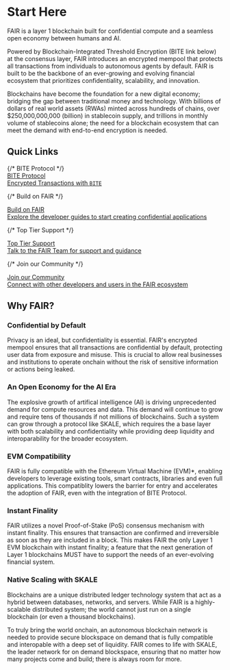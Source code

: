 # Start Here

FAIR is a layer 1 blockchain built for confidential compute and a seamless open economy between humans and AI.

Powered by Blockchain-Integrated Threshold Encryption (BITE link below) at the consensus layer, FAIR introduces an encrypted mempool that protects all transactions from individuals to autonomous agents by default.
FAIR is built to be the backbone of an ever-growing and evolving financial ecosystem that prioritizes confidentiality, scalability, and innovation.

Blockchains have become the foundation for a new digital economy; bridging the gap between traditional money and technology.
With billions of dollars of real world assets (RWAs) minted across hundreds of chains, over $250,000,000,000 (billion) in stablecoin supply, and trillions in monthly volume
of stablecoins alone; the need for a blockchain ecosystem that can meet the demand with end-to-end encryption is needed.

## Quick Links

<div className="grid grid-cols-1 min-[440px]:grid-cols-2 lg:grid-cols-2 gap-4 mt-10 lg:mt-0">
  {/* BITE Protocol */}
  <a href="/bite/introduction" className="relative block min-h-[200px] min-[440px]:min-h-[140px] lg:min-h-[220px] h-auto hover:bg-black/2 dark:hover:bg-white/2 border border-black/10 dark:border-white/10 rounded-lg p-6 z-0 vocs_Link vocs_Link_styleless">
    <div className="text-xl font-medium text-black dark:text-white">BITE Protocol</div>
    <div className="text-[17px] text-[#919193]">Encrypted Transactions with <code>BITE</code></div>
    <div className="absolute inset-0 dark:bg-[#313136] opacity-20 z-[-1]" />
    <div className="absolute inset-0 backdrop-filter backdrop-blur-[2px] z-[-1]" />
  </a>

  {/* Build on FAIR */}
  <a href="/builders/start-with-foundry" className="relative block min-h-[200px] min-[440px]:min-h-[140px] lg:min-h-[220px] h-auto hover:bg-black/2 dark:hover:bg-white/2 border border-black/10 dark:border-white/10 rounded-lg p-6 z-0 vocs_Link vocs_Link_styleless">
    <div className="text-xl font-medium text-black dark:text-white">Build on FAIR</div>
    <div className="text-[17px] text-[#919193]">Explore the developer guides to start creating confidential applications</div>
    <div className="absolute inset-0 dark:bg-[#313136] opacity-20 z-[-1]" />
    <div className="absolute inset-0 backdrop-filter backdrop-blur-[2px] z-[-1]" />
  </a>

  {/* Top Tier Support */}
  <a href="https://onboarding.fairchain.ai" target="_blank" rel="noopener noreferrer" className="relative block min-h-[200px] min-[440px]:min-h-[140px] lg:min-h-[220px] h-auto hover:bg-black/2 dark:hover:bg-white/2 border border-black/10 dark:border-white/10 rounded-lg p-6 z-0 vocs_Link vocs_Link_styleless">
    <div className="text-xl font-medium text-black dark:text-white">Top Tier Support</div>
    <div className="text-[17px] text-[#919193]">Talk to the FAIR Team for support and guidance</div>
    <div className="absolute inset-0 dark:bg-[#313136] opacity-20 z-[-1]" />
    <div className="absolute inset-0 backdrop-filter backdrop-blur-[2px] z-[-1]" />
  </a>

  {/* Join our Community */}
  <a href="https://discord.gg/skale" className="relative block min-h-[200px] min-[440px]:min-h-[140px] lg:min-h-[220px] h-auto hover:bg-black/2 dark:hover:bg-white/2 border border-black/10 dark:border-white/10 rounded-lg p-6 z-0 vocs_Link vocs_Link_styleless">
    <div className="text-xl font-medium text-black dark:text-white">Join our Community</div>
    <div className="text-[17px] text-[#919193]">Connect with other developers and users in the FAIR ecosystem</div>
    <div className="absolute inset-0 dark:bg-[#313136] opacity-20 z-[-1]" />
    <div className="absolute inset-0 backdrop-filter backdrop-blur-[2px] z-[-1]" />
  </a>
</div>

## Why FAIR?

### Confidential by Default

Privacy is an ideal, but confidentiality is essential. FAIR's encrypted mempool ensures that all transactions are confidential by default, protecting user data from exposure and misuse.
This is crucial to allow real businesses and institutions to operate onchain without the risk of sensitive information or actions being leaked.

### An Open Economy for the AI Era

The explosive growth of artifical intelligence (AI) is driving unprecedented demand for compute resources and data. This demand will continue to grow
and require tens of thousands if not millions of blockchains. Such a system can grow through a protocol like SKALE, which requires the a base layer with
both scalability and confidentiality while providing deep liquidity and interoparability for the broader ecosystem.

### EVM Compatibility

FAIR is fully compatible with the Ethereum Virtual Machine (EVM)*, enabling developers to leverage existing tools, smart contracts, libraries and even full applications.
This compatiblity lowers the barrier for entry and accelerates the adoption of FAIR, even with the integration of BITE Protocol.

### Instant Finality

FAIR utilizes a novel Proof-of-Stake (PoS) consensus mechanism with instant finality. This ensures that transaction are confirmed and irreversible as soon as they
are included in a block. This makes FAIR the only Layer 1 EVM blockchain with instant finality; a feature that the next generation of Layer 1 blockchains MUST have
to support the needs of an ever-evolving financial system.

### Native Scaling with SKALE

Blockchains are a unique distributed ledger technology system that act as a hybrid between databases, networks, and servers.
While FAIR is a highly-scalable distributed system; the world cannot just run on a single blockchain (or even a thousand blockchains).

To truly bring the world onchain, an autonomous blockchain network is needed to provide secure blockspace on demand that is fully compatible and interopable with
a deep set of liquidity. FAIR comes to life with SKALE, the leader network for on demand blockspace, ensuring that no matter how many projects come and build; there is always
room for more.